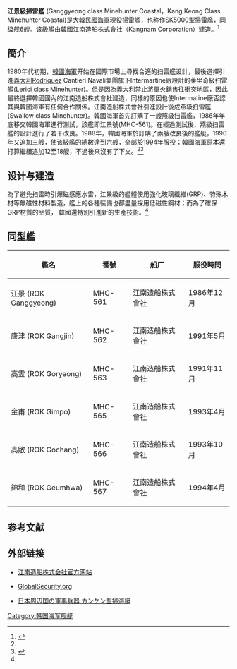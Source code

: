{{軍艦模板
|名稱= 江景級掃雷艦 [[File:Naval_jack_of_South_Korea.svg|30px]]
|圖片=[[File:2012._9._인천상륙작전_전승행사_Rep._of_Korea_Navy_62th_Anniversary_of_Incheon_Landing_Operation_(7998836744).jpg|300px]]
|照片說明=  高靈號(MHC-563)掃雷艦
|艦種= 掃雷艦
|艦名=
|擁有國= {{KOR}}
|艦級=
|前型=
|次型=  [[襄陽級掃雷艦|襄陽級掃雷艦]]
|同型=
|數量= 6
|製造= 江南造船株式會社
|下訂= 
|動工=  ? － 1994年
|下水= 
|服役= 1986年 －
|退役= 
|結局= 
|除籍= 
|狀態=  
|排水=  
|基準= 470噸
|滿載= 520噸
|長度= 50公尺
|闊度= 8.3公尺
|吃水= 2.6公尺
|飛行= 
|極速= 15節
|燃料= 柴油
|引擎= 2具MTU柴油機 <br />[[福伊特-施奈德驱动系统|福伊特-施奈德驱动系统]]雙軸推進<br />[[侧向推進器|侧向推進器]]
|出力= 4080匹馬力
|續航= 10節/2000[[海浬|海浬]]
|乘員= 44人
|裝甲= 
|艦載機=
|射控裝置= 
|偵搜設備= 1具[[雷神公司|雷神]] I頻導航雷達＊1<br />2具Gaymarine Pluto[[遙控潛水器|遙控獵雷載具]]<br />機械掃雷具
|電子設備= 193M Mod 1獵雷聲納（江景號）<br />193M Mod 3獵雷聲納<br />2093獵雷聲納（後續艦）
|電戰系統= Racal Mains 500水雷反制作戰系統
|裝備= 一门[[厄利孔20毫米機砲|厄利孔20毫米機砲]]
|
}}

'''江景級掃雷艦''' (Ganggyeong class Minehunter Coastal，Kang Keong  Class Minehunter Coastal)是[[大韓民國海軍|大韓民國海軍]]現役[[掃雷艦|掃雷艦]]，也称作SK5000型掃雷艦，同级舰6艘。该級艦由韓國江南造船株式會社（Kangnam Corporation）建造。<ref name="MDC">{{Cite web |url=http://www.mdc.idv.tw/mdc/navy/roknavy/swallow.htm |title=韓國海軍水雷反制艦 - MDC军武狂人梦 |language=zh-tw |accessdate=2020-08-15 |archive-date=2020-02-18 |archive-url=https://web.archive.org/web/20200218094009/http://www.mdc.idv.tw/mdc/navy/roknavy/swallow.htm |dead-url=no }}</ref>

== 簡介 ==
1980年代初期，[[韓國海軍|韓國海軍]]开始在國際市場上尋找合適的扫雷艦设計，最後選擇引進[[義大利|義大利]]Rodriquez Cantieri Navali集團旗下Intermartine廠設計的莱里奇級扫雷艦(Lerici class Minehunter)。但是因為義大利禁止將軍火銷售往衝突地區，因此最終選擇韓國國內的江南造船株式會社建造，同樣的原因也使Intermatine廠否認其與韓國海軍有任何合作關係。江南造船株式會社引進設計後成燕級扫雷艦(Swallow class Minehunter)。韓國海軍首先訂購了一艘燕級扫雷艦，1986年年底移交韓國海軍進行測試，該艦即江景號(MHC-561)。在經過測試後，燕級扫雷艦的設計進行了若干改良。1988年，韓國海軍於訂購了兩艘改良後的艦艇，1990年又追加三艘，使该級艦的總數達到六艘，全部於1994年服役；韓國海軍原本還打算繼續追加12至18艘，不過後來沒有了下文。<ref name="MDC"/><ref>{{cite book |first1=Robert |last1=Gardiner |first2=Stephen |last2=Chumbley |title=Conway’s All The World’s Fighting Ships 1947-1995 |location=Annapolis |publisher=Naval Institute Press |year=1996 |page=249~250 |isbn=1-55750-132-7 |language=en-us}}</ref>

== 设计与建造 ==
為了避免扫雷時引爆磁感應水雷，江景級的艦體使用強化玻璃纖維(GRP)、特殊木材等無磁性材料製造，艦上的各種裝備也都盡量採用低磁性鋼材；而為了確保GRP材質的品質， 韓國還特別引進新的生產技術。<ref name="MDC"/>

== 同型艦 ==
{| class="wikitable" style="text-align:center"
|-
! 艦名 !! 番號 !! 船厂 !! 服役時間  
|-
| 江景 (ROK Ganggyeong) || MHC-561 ||江南造船株式會社 || 1986年12月
|-
| 康津 (ROK Gangjin) || MHC-562 || 江南造船株式會社 || 1991年5月
|-
| 高霊 (ROK Goryeong) || MHC-563 || 江南造船株式會社 || 1991年11月
|-
| 金甫 (ROK Gimpo) || MHC-565 || 江南造船株式會社 || 1993年4月
|-
| 高敞 (ROK Gochang)|| MHC-566 || 江南造船株式會社 || 1993年10月
|-
| 錦和 (ROK Geumhwa)|| MHC-567 || 江南造船株式會社 || 1994年4月
|
|}

==参考文献==
{{reflist}}

== 外部链接 ==
*  {{en icon}}[http://www.kangnamship.co.kr/en/business/business_01_03.php 江南造船株式会社官方网站] {{Wayback|url=http://www.kangnamship.co.kr/en/business/business_01_03.php |date=20200225201151 }}
*  {{en icon}}[http://www.globalsecurity.org/military/world/rok/mhc-561-specs.htm GlobalSecurity.org] {{Wayback|url=http://www.globalsecurity.org/military/world/rok/mhc-561-specs.htm |date=20191201162946 }}
*  {{ja icon}}[http://www6.atwiki.jp/namacha/pages/124.html 日本周辺国の軍事兵器 カンケン型掃海艇] {{Wayback|url=http://www6.atwiki.jp/namacha/pages/124.html |date=20160425205123 }}
{{韩国海军舰艇}}

[[Category:韩国海军舰艇|Category:韩国海军舰艇]]